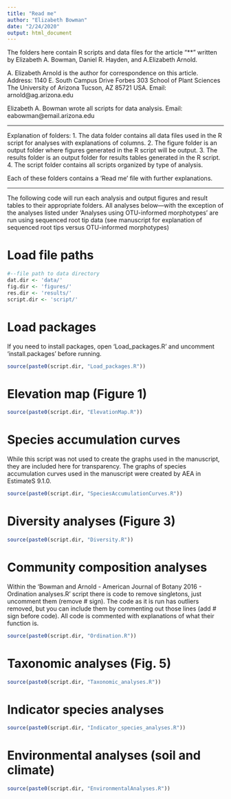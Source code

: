 ```yaml
---
title: "Read me"
author: "Elizabeth Bowman"
date: "2/24/2020"
output: html_document
---
```


The folders here contain R scripts and data files for the article "**" written by Elizabeth A. Bowman, Daniel R. Hayden, and A.Elizabeth Arnold.

A. Elizabeth Arnold is the author for correspondence on this article. 
Address: 1140 E. South Campus Drive
Forbes 303
School of Plant Sciences
The University of Arizona
Tucson, AZ 85721 USA. 
Email: arnold@ag.arizona.edu

Elizabeth A. Bowman wrote all scripts for data analysis.
Email: eabowman@email.arizona.edu

------------------------------------------------------------------------------------------

Explanation of folders:
1. The data folder contains all data files used in the R script for analyses with
explanations of columns.
2. The figure folder is an output folder where figures generated in the R script will be
output.
3. The results folder is an output folder for results tables generated in the R script.
4. The script folder contains all scripts organized by type of analysis.

Each of these folders contains a 'Read me' file with further explanations.

------------------------------------------------------------------------------------------

The following code will run each analysis and output figures and result tables to their
appropriate folders. All analyses below—with the exception of the analyses listed under 'Analyses using OTU-informed morphotypes' are run using sequenced root tip data (see manuscript for explanation of sequenced root tips versus OTU-informed morphotypes)

# Load file paths

```r
#--file path to data directory
dat.dir <- 'data/'
fig.dir <- 'figures/'
res.dir <- 'results/'
script.dir <- 'script/'
```

# Load packages  

If you need to install packages, open 'Load_packages.R' and uncomment 'install.packages'
before running. 

```r
source(paste0(script.dir, "Load_packages.R"))
```

# Elevation map (Figure 1)

```r
source(paste0(script.dir, "ElevationMap.R"))
```

# Species accumulation curves

While this script was not used to create the graphs used in the manuscript, they are included here for transparency. The graphs of species accumulation curves used in the manuscript were created by AEA in EstimateS 9.1.0.

```r
source(paste0(script.dir, "SpeciesAccumulationCurves.R"))
```

# Diversity analyses (Figure 3)

```r
source(paste0(script.dir, "Diversity.R"))
```

# Community composition analyses 

Within the 'Bowman and Arnold - American Journal of Botany 2016 - Ordination analyses.R' script there is code to remove singletons, just uncomment them (remove # sign). The code as it is run has outliers removed, but you can include them by commenting out those lines (add # sign before code). All code is commented with explanations of what their function is.

```r
source(paste0(script.dir, "Ordination.R"))
```

# Taxonomic analyses (Fig. 5)

```r
source(paste0(script.dir, "Taxonomic_analyses.R"))
```

# Indicator species analyses 

```r
source(paste0(script.dir, "Indicator_species_analyses.R"))
```

# Environmental analyses (soil and climate)

```r
source(paste0(script.dir, "EnvironmentalAnalyses.R"))
```
